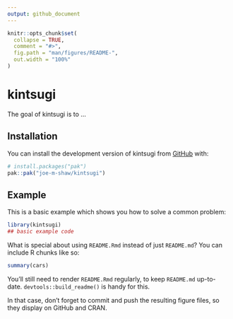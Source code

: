 ```yaml
---
output: github_document
---
```


<!-- README.md is generated from README.Rmd. Please edit that file -->

```r
knitr::opts_chunk$set(
  collapse = TRUE,
  comment = "#>",
  fig.path = "man/figures/README-",
  out.width = "100%"
)
```

# kintsugi

<!-- badges: start -->
<!-- badges: end -->

The goal of kintsugi is to ...

## Installation

You can install the development version of kintsugi from [GitHub](https://github.com/) with:

``` r
# install.packages("pak")
pak::pak("joe-m-shaw/kintsugi")
```

## Example

This is a basic example which shows you how to solve a common problem:

```r
library(kintsugi)
## basic example code
```

What is special about using `README.Rmd` instead of just `README.md`? You can include R chunks like so:

```r
summary(cars)
```

You'll still need to render `README.Rmd` regularly, to keep `README.md` up-to-date. `devtools::build_readme()` is handy for this.

In that case, don't forget to commit and push the resulting figure files, so they display on GitHub and CRAN.
